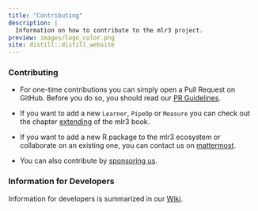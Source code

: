 ```yaml
---
title: "Contributing"
description: |
  Information on how to contribute to the mlr3 project.
preview: images/logo_color.png
site: distill::distill_website
---
```


### Contributing

* For one-time contributions you can simply open a Pull Request on GitHub. Before you do so, you
  should read our [PR Guidelines](https://github.com/mlr-org/mlr3/wiki/PR-Guidelines).

* If you want to add a new `Learner`, `PipeOp` or `Measure` you can check out the chapter
[extending](https://mlr3book.mlr-org.com/extending.html) of the mlr3 book.

* If you want to add a new R package to the mlr3 ecosystem or collaborate on an existing one,
  you can contact us on [mattermost](https://lmmisld-lmu-stats-slds.srv.mwn.de/mlr_invite/).

* You can also contribute by [sponsoring us](https://github.com/sponsors/mlr-org).

### Information for Developers

Information for developers is summarized in our [Wiki](https://github.com/mlr-org/mlr3/wiki).
